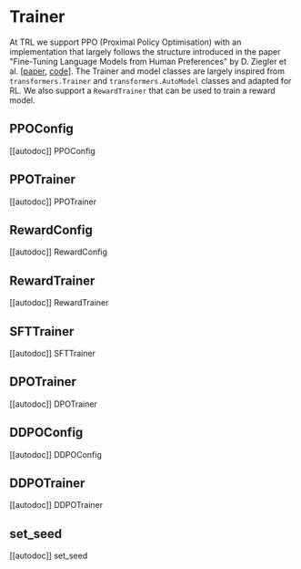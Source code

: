 # Trainer

At TRL we support PPO (Proximal Policy Optimisation) with an implementation that largely follows  the structure introduced in the paper "Fine-Tuning Language Models from Human Preferences" by D. Ziegler et al. [[paper](https://arxiv.org/pdf/1909.08593.pdf), [code](https://github.com/openai/lm-human-preferences)].
The Trainer and model classes are largely inspired from `transformers.Trainer` and `transformers.AutoModel` classes and adapted for RL.
We also support a `RewardTrainer` that can be used to train a reward model.

## PPOConfig

[[autodoc]] PPOConfig

## PPOTrainer

[[autodoc]] PPOTrainer

## RewardConfig

[[autodoc]] RewardConfig

## RewardTrainer

[[autodoc]] RewardTrainer

## SFTTrainer

[[autodoc]] SFTTrainer

## DPOTrainer

[[autodoc]] DPOTrainer

## DDPOConfig

[[autodoc]] DDPOConfig

## DDPOTrainer

[[autodoc]] DDPOTrainer

## set_seed

[[autodoc]] set_seed
